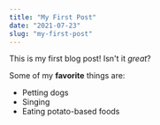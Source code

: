 ```yaml
---
title: "My First Post"
date: "2021-07-23"
slug: "my-first-post"
---
```


This is my first blog post! Isn't it *great*?  

Some of my **favorite** things are:  

* Petting dogs  
* Singing  
* Eating potato-based foods